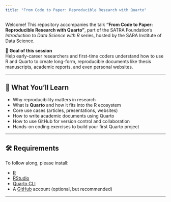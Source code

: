 ```yaml
---
title: "From Code to Paper: Reproducible Research with Quarto"
---
```



Welcome! This repository accompanies the talk **"From Code to Paper: Reproducible Research with Quarto"**, part of the SATRA Foundation’s *Introduction to Data Science with R* series, hosted by the SARA Institute of Data Science.

🎯 **Goal of this session**  
Help early-career researchers and first-time coders understand how to use R and Quarto to create long-form, reproducible documents like thesis manuscripts, academic reports, and even personal websites.

---

## 🧠 What You’ll Learn

- Why reproducibility matters in research  
- What is **Quarto** and how it fits into the R ecosystem  
- Core use cases (articles, presentations, websites)  
- How to write academic documents using Quarto  
- How to use GitHub for version control and collaboration  
- Hands-on coding exercises to build your first Quarto project  

---

## 🛠 Requirements

To follow along, please install:

- [R](https://cran.r-project.org/)
- [RStudio](https://posit.co/download/rstudio-desktop/)
- [Quarto CLI](https://quarto.org/docs/get-started/)
- A [GitHub](https://github.com/) account (optional, but recommended)

---
